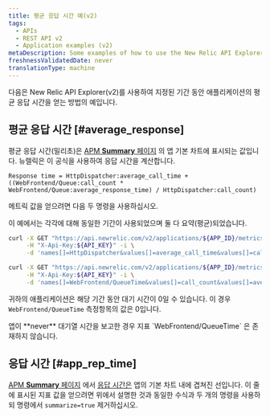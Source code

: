 ```yaml
---
title: 평균 응답 시간 예(v2)
tags:
  - APIs
  - REST API v2
  - Application examples (v2)
metaDescription: Some examples of how to use the New Relic API Explorer (v2) to get your app's average application response time.
freshnessValidatedDate: never
translationType: machine
---
```


다음은 New Relic API Explorer(v2)를 사용하여 지정된 기간 동안 애플리케이션의 평균 응답 시간을 얻는 방법의 예입니다.

## 평균 응답 시간 [#average_response]

평균 응답 시간(밀리초)은 [APM <DNT>**Summary**</DNT> 페이지](/docs/applications-menu/applications-overview) 의 앱 기본 차트에 표시되는 값입니다. 뉴렐릭은 이 공식을 사용하여 응답 시간을 계산합니다.

```
Response time = HttpDispatcher:average_call_time + ((WebFrontend/Queue:call_count * WebFrontend/Queue:average_response_time) / HttpDispatcher:call_count)
```

메트릭 값을 얻으려면 다음 두 명령을 사용하십시오.

이 예에서는 각각에 대해 동일한 기간이 사용되었으며 둘 다 요약(평균)되었습니다.

```bash
curl -X GET "https://api.newrelic.com/v2/applications/${APP_ID}/metrics/data.xml" \
     -H "X-Api-Key:${API_KEY}" -i \
     -d 'names[]=HttpDispatcher&values[]=average_call_time&values[]=call_count&from=2014-03-01T20:59:00+00:00&to=2014-03-01T21:59:00+00:00&summarize=true'
```

```bash
curl -X GET "https://api.newrelic.com/v2/applications/${APP_ID}/metrics/data.xml" \
     -H "X-Api-Key:${API_KEY}" -i \
     -d 'names[]=WebFrontend/QueueTime&values[]=call_count&values[]=average_response_time&from=2014-03-01T20:59:00+00:00&to=2014-03-01T21:59:00+00:00&summarize=true'
```

귀하의 애플리케이션은 해당 기간 동안 대기 시간이 0일 수 있습니다. 이 경우 `WebFrontend/QueueTime` 측정항목의 값은 0입니다.

<Callout variant="tip">
  앱이 <DNT>**never**</DNT> 대기열 시간을 보고한 경우 지표 `WebFrontend/QueueTime` 은 존재하지 않습니다.
</Callout>

## 응답 시간 [#app_rep_time]

[APM <DNT>**Summary**</DNT> 페이지](/docs/applications-menu/applications-overview) 에서 [응답 시간은](/docs/data-analysis/user-interface-functions/view-your-data/response-time) 앱의 기본 차트 내에 겹쳐진 선입니다. 이 줄에 표시된 지표 값을 얻으려면 위에서 설명한 것과 동일한 수식과 두 개의 명령을 사용하되 명령에서 `summarize=true` 제거하십시오.
